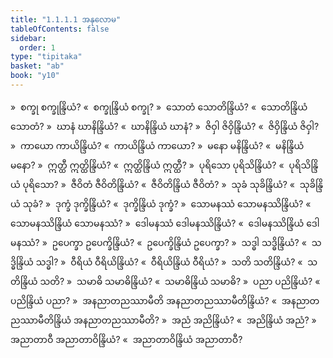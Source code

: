 ```yaml
---
title: "1.1.1.1 အနုလောမ"
tableOfContents: false
sidebar:
  order: 1
type: "tipitaka"
basket: "ab"
book: "y10"
---
```



<DynamicBreadcrumb />

<Division number="2" book="y10" e="ch" v="35" p="73">

<Paragraph number="3" book="y10">
»  စက္ခု စက္ခုန္ဒြိယံ?
</Paragraph>

<Paragraph number="4" book="y10">
«  စက္ခုန္ဒြိယံ စက္ခု?
</Paragraph>

<Paragraph number="5" book="y10">
»  သောတံ သောတိန္ဒြိယံ?
</Paragraph>

<Paragraph number="6" book="y10">
«  သောတိန္ဒြိယံ သောတံ?
</Paragraph>

<Paragraph number="7" book="y10">
»  ဃာနံ ဃာနိန္ဒြိယံ?
</Paragraph>

<Paragraph number="8" book="y10">
«  ဃာနိန္ဒြိယံ ဃာနံ?
</Paragraph>

<Paragraph number="9" book="y10">
»  ဇိဝှါ ဇိဝှိန္ဒြိယံ?
</Paragraph>

<Paragraph number="10" book="y10">
«  ဇိဝှိန္ဒြိယံ ဇိဝှါ?
</Paragraph>

<Paragraph number="11" book="y10">
»  ကာယော ကာယိန္ဒြိယံ?
</Paragraph>

<Paragraph number="12" book="y10">
«  ကာယိန္ဒြိယံ ကာယော?
</Paragraph>

<Paragraph number="13" book="y10">
»  မနော မနိန္ဒြိယံ?
</Paragraph>

<Paragraph number="14" book="y10">
«  မနိန္ဒြိယံ မနော?
</Paragraph>

<Paragraph number="15" book="y10">
»  ဣတ္ထီ ဣတ္ထိန္ဒြိယံ?
</Paragraph>

<Paragraph number="16" book="y10">
«  ဣတ္ထိန္ဒြိယံ ဣတ္ထီ?
</Paragraph>

<Paragraph number="17" book="y10">
»  ပုရိသော ပုရိသိန္ဒြိယံ?
</Paragraph>

<Paragraph number="18" book="y10">
«  ပုရိသိန္ဒြိယံ ပုရိသော?
</Paragraph>

<Paragraph number="19" book="y10">
»  ဇီဝိတံ ဇီဝိတိန္ဒြိယံ?
</Paragraph>

<Paragraph number="20" book="y10">
«  ဇီဝိတိန္ဒြိယံ ဇီဝိတံ?
</Paragraph>

<Paragraph number="21" book="y10">
»  သုခံ သုခိန္ဒြိယံ?
</Paragraph>

<Paragraph number="22" book="y10">
«  သုခိန္ဒြိယံ သုခံ?
</Paragraph>

<Paragraph number="23" book="y10">
»  ဒုက္ခံ ဒုက္ခိန္ဒြိယံ?
</Paragraph>

<Paragraph number="24" book="y10">
«  ဒုက္ခိန္ဒြိယံ ဒုက္ခံ?
</Paragraph>

<Paragraph number="25" book="y10">
»  သောမနဿံ သောမနဿိန္ဒြိယံ?
</Paragraph>

<Paragraph number="26" book="y10">
«  သောမနဿိန္ဒြိယံ သောမနဿံ?
</Paragraph>

<Paragraph number="27" book="y10">
»  ဒေါမနဿံ ဒေါမနဿိန္ဒြိယံ?
</Paragraph>

<Paragraph number="28" book="y10">
«  ဒေါမနဿိန္ဒြိယံ ဒေါမနဿံ?
</Paragraph>

<Paragraph number="29" book="y10">
»  ဥပေက္ခာ ဥပေက္ခိန္ဒြိယံ?
</Paragraph>

<Paragraph number="30" book="y10">
«  ဥပေက္ခိန္ဒြိယံ ဥပေက္ခာ?
</Paragraph>

<Paragraph number="31" book="y10">
»  သဒ္ဓါ သဒ္ဓိန္ဒြိယံ?
</Paragraph>

<Paragraph number="32" book="y10">
«  သဒ္ဓိန္ဒြိယံ သဒ္ဓါ?
</Paragraph>

<Paragraph number="33" book="y10">
»  ဝီရိယံ ဝီရိယိန္ဒြိယံ?
</Paragraph>

<Paragraph number="34" book="y10">
«  ဝီရိယိန္ဒြိယံ ဝီရိယံ?
</Paragraph>

<Paragraph number="35" book="y10">
»  သတိ သတိန္ဒြိယံ?
</Paragraph>

<Paragraph number="36" book="y10">
«  သတိန္ဒြိယံ သတိ?
</Paragraph>

<Paragraph number="37" book="y10">
»  သမာဓိ သမာဓိန္ဒြိယံ?
</Paragraph>

<Paragraph number="38" book="y10">
«  သမာဓိန္ဒြိယံ သမာဓိ?
</Paragraph>

<Paragraph number="39" book="y10">
»  ပညာ ပညိန္ဒြိယံ?
</Paragraph>

<Paragraph number="40" book="y10">
«  ပညိန္ဒြိယံ ပညာ?
</Paragraph>

<Paragraph number="41" book="y10">
»  အနညာတညဿာမီတိ အနညာတညဿာမီတိန္ဒြိယံ?
</Paragraph>

<Paragraph number="42" book="y10">
«  အနညာတညဿာမီတိန္ဒြိယံ အနညာတညဿာမီတိ?
</Paragraph>

<Paragraph number="43" book="y10">
»  အညံ အညိန္ဒြိယံ?
</Paragraph>

<Paragraph number="44" book="y10">
«  အညိန္ဒြိယံ အညံ?
</Paragraph>

<Paragraph number="45" book="y10">
»  အညာတာဝီ အညာတာဝိန္ဒြိယံ?
</Paragraph>

<Paragraph number="46" book="y10">
«  အညာတာဝိန္ဒြိယံ အညာတာဝီ?
</Paragraph>
</Division>